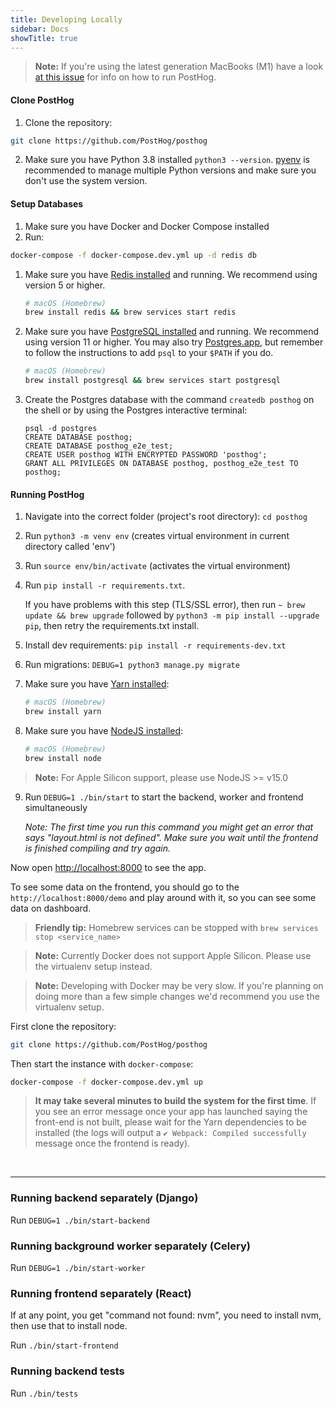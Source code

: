 ```yaml
---
title: Developing Locally
sidebar: Docs
showTitle: true
---
```


<HiddenSection headingType='h2' title='Using virtualenv' defaultIsOpen={true}>

> **Note:** If you're using the latest generation MacBooks (M1) have a look [at this issue](https://github.com/PostHog/posthog/issues/2916) for info on how to run PostHog.

#### Clone PostHog

1. Clone the repository:
```bash
git clone https://github.com/PostHog/posthog
```
2. Make sure you have Python 3.8 installed `python3 --version`. [pyenv](https://github.com/pyenv/pyenv) is recommended to manage multiple Python versions and make sure you don't use the system version.

#### Setup Databases

<HiddenSection headingType='h5' title='With Docker'>

1. Make sure you have Docker and Docker Compose installed
2. Run:

```bash
docker-compose -f docker-compose.dev.yml up -d redis db
```

</HiddenSection>


<HiddenSection headingType='h5' title='Without Docker'>

1. Make sure you have [Redis installed](https://redis.io/download) and running. We recommend using version 5 or higher.

    ```bash
    # macOS (Homebrew)
    brew install redis && brew services start redis
    ```

2. Make sure you have [PostgreSQL installed](https://www.postgresql.org/download/) and running. We recommend using version 11 or higher. You may also try [Postgres.app](https://postgresapp.com/), but remember to follow the instructions to add `psql` to your `$PATH` if you do.

    ```bash
    # macOS (Homebrew)
    brew install postgresql && brew services start postgresql
    ```

3. Create the Postgres database with the command `createdb posthog` on the shell or by using the Postgres interactive terminal:
    ```
    psql -d postgres
    CREATE DATABASE posthog;
    CREATE DATABASE posthog_e2e_test;
    CREATE USER posthog WITH ENCRYPTED PASSWORD 'posthog';
    GRANT ALL PRIVILEGES ON DATABASE posthog, posthog_e2e_test TO posthog;
    ```


</HiddenSection>

#### Running PostHog

1. Navigate into the correct folder (project's root directory): `cd posthog`
2. Run `python3 -m venv env` (creates virtual environment in current directory called 'env')
3. Run `source env/bin/activate` (activates the virtual environment)
4. Run `pip install -r requirements.txt`.

    If you have problems with this step (TLS/SSL error), then run `~ brew update && brew upgrade` followed by `python3 -m pip install --upgrade pip`, then retry the requirements.txt install.

5. Install dev requirements: `pip install -r requirements-dev.txt`
6. Run migrations: `DEBUG=1 python3 manage.py migrate`
7. Make sure you have [Yarn installed](https://classic.yarnpkg.com/en/docs/install/):

    ```bash
    # macOS (Homebrew)
    brew install yarn
    ```

8. Make sure you have [NodeJS installed](https://nodejs.org/en/download/):

    ```bash
    # macOS (Homebrew)
    brew install node
    ```

> **Note:** For Apple Silicon support, please use NodeJS >= v15.0

9. Run `DEBUG=1 ./bin/start` to start the backend, worker and frontend simultaneously

    *_Note:_ The first time you run this command you might get an error that says "layout.html is not defined". Make sure you wait until the frontend is finished compiling and try again.*

Now open [http://localhost:8000](http://localhost:8000) to see the app.

To see some data on the frontend, you should go to the `http://localhost:8000/demo` and play around with it, so you can see some data on dashboard.

> **Friendly tip:** Homebrew services can be stopped with `brew services stop <service_name>`

</HiddenSection>


<HiddenSection headingType='h2' title='Using Docker'>

> **Note:** Currently Docker does not support Apple Silicon. Please use the virtualenv setup instead.

> **Note:** Developing with Docker may be very slow. If you're planning on doing more than a few simple changes we'd recommend you use the virtualenv setup.

First clone the repository:
```bash
git clone https://github.com/PostHog/posthog
```

Then start the instance with `docker-compose`:

```bash
docker-compose -f docker-compose.dev.yml up
```

> **It may take several minutes to build the system for the first time**. If you see an error message once your app has launched saying the front-end is not built, please wait for the Yarn dependencies to be installed (the logs will output a `✔ Webpack: Compiled successfully` message once the frontend is ready).

</HiddenSection>



<br /><hr />

### Running backend separately (Django)

Run `DEBUG=1 ./bin/start-backend`

### Running background worker separately (Celery)

Run `DEBUG=1 ./bin/start-worker`

### Running frontend separately (React)

If at any point, you get "command not found: nvm", you need to install nvm, then use that to install node.

Run `./bin/start-frontend`

### Running backend tests

Run `./bin/tests`
